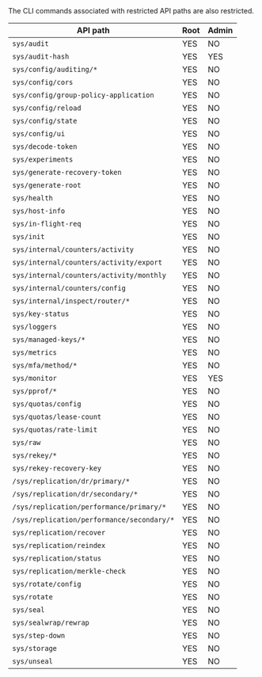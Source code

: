 <a id="privileged-endpoints" />

<Note>
  The CLI commands associated with restricted API paths are also restricted.
</Note>

API path                                    | Root | Admin
------------------------------------------- | ---- | -----
`sys/audit`                                 | YES  | NO
`sys/audit-hash`                            | YES  | YES
`sys/config/auditing/*`                     | YES  | NO
`sys/config/cors`                           | YES  | NO
`sys/config/group-policy-application`       | YES  | NO
`sys/config/reload`                         | YES  | NO
`sys/config/state`                          | YES  | NO
`sys/config/ui`                             | YES  | NO
`sys/decode-token`                          | YES  | NO
`sys/experiments`                           | YES  | NO
`sys/generate-recovery-token`               | YES  | NO
`sys/generate-root`                         | YES  | NO
`sys/health`                                | YES  | NO
`sys/host-info`                             | YES  | NO
`sys/in-flight-req`                         | YES  | NO
`sys/init`                                  | YES  | NO
`sys/internal/counters/activity`            | YES  | NO
`sys/internal/counters/activity/export`     | YES  | NO
`sys/internal/counters/activity/monthly`    | YES  | NO
`sys/internal/counters/config`              | YES  | NO
`sys/internal/inspect/router/*`             | YES  | NO
`sys/key-status`                            | YES  | NO
`sys/loggers`                               | YES  | NO
`sys/managed-keys/*`                        | YES  | NO
`sys/metrics`                               | YES  | NO
`sys/mfa/method/*`                          | YES  | NO
`sys/monitor`                               | YES  | YES
`sys/pprof/*`                               | YES  | NO
`sys/quotas/config`                         | YES  | NO
`sys/quotas/lease-count`                    | YES  | NO
`sys/quotas/rate-limit`                     | YES  | NO
`sys/raw`                                   | YES  | NO
`sys/rekey/*`                               | YES  | NO
`sys/rekey-recovery-key`                    | YES  | NO
`/sys/replication/dr/primary/*`             | YES  | NO
`/sys/replication/dr/secondary/*`           | YES  | NO
`/sys/replication/performance/primary/*`    | YES  | NO
`/sys/replication/performance/secondary/*`  | YES  | NO
`sys/replication/recover`                   | YES  | NO
`sys/replication/reindex`                   | YES  | NO
`sys/replication/status`                    | YES  | NO
`sys/replication/merkle-check`              | YES  | NO
`sys/rotate/config`                         | YES  | NO
`sys/rotate`                                | YES  | NO
`sys/seal`                                  | YES  | NO
`sys/sealwrap/rewrap`                       | YES  | NO
`sys/step-down`                             | YES  | NO
`sys/storage`                               | YES  | NO
`sys/unseal`                                | YES  | NO